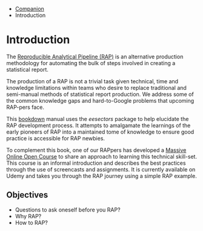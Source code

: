 ::: {.breadcrumbs}
* [Companion](companion-index.html)
* Introduction
:::

# Introduction

The [Reproducible Analytical Pipeline (RAP)](https://gdsdata.blog.gov.uk/2017/03/27/reproducible-analytical-pipeline/) is an alternative production methodology for automating the bulk of steps involved in creating a statistical report.

The production of a RAP is not a trivial task given technical, time and knowledge limitations within teams who desire to replace traditional and semi-manual methods of statistical report production. We address some of the common knowledge gaps and hard-to-Google problems that upcoming RAP-pers face.

This [bookdown](https://bookdown.org/yihui/bookdown/) manual uses the *eesectors* package to help elucidate the RAP development process. It attempts to amalgamate the learnings of the early pioneers of RAP into a maintained tome of knowledge to ensure good practice is accessible for RAP newbies.

To complement this book, one of our RAPpers has developed a [Massive Online Open Course](https://www.udemy.com/reproducible-analytical-pipelines/) to share an approach to learning this technical skill-set. This course is an informal introduction and describes the best practices through the use of screencasts and assignments. It is currently available on Udemy and takes you through the RAP journey using a simple RAP example.

## Objectives

* Questions to ask oneself before you RAP?
* Why RAP?
* How to RAP?
